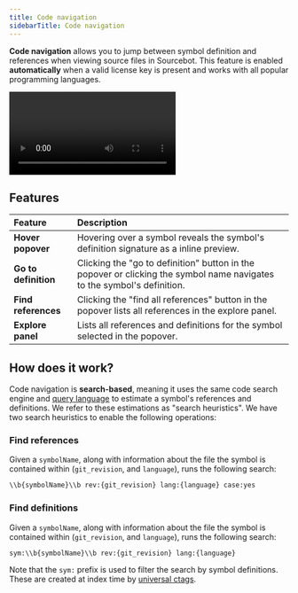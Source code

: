 ```yaml
---
title: Code navigation
sidebarTitle: Code navigation
---
```



<LicenseKeyRequired />

**Code navigation** allows you to jump between symbol definition and references when viewing source files in Sourcebot. This feature is enabled **automatically** when a valid license key is present and works with all popular programming languages.


<video src="https://framerusercontent.com/assets/B9ZxrlsUeO9NJyzkKyvVV2KSU4.mp4" className="w-full aspect-video" controls></video>

## Features

| Feature | Description |
|:--------|:------------|
| **Hover popover** | Hovering over a symbol reveals the symbol's definition signature as a inline preview. |
| **Go to definition** | Clicking the "go to definition" button in the popover or clicking the symbol name navigates to the symbol's definition. |
| **Find references** | Clicking the "find all references" button in the popover lists all references in the explore panel. |
| **Explore panel** | Lists all references and definitions for the symbol selected in the popover. |

## How does it work?

Code navigation is **search-based**, meaning it uses the same code search engine and [query language](/docs/features/search/syntax-reference) to estimate a symbol's references and definitions. We refer to these estimations as "search heuristics". We have two search heuristics to enable the following operations:

### Find references
Given a `symbolName`, along with information about the file the symbol is contained within (`git_revision`, and `language`), runs the following search:

```bash
\\b{symbolName}\\b rev:{git_revision} lang:{language} case:yes
```

### Find definitions
Given a `symbolName`, along with information about the file the symbol is contained within (`git_revision`, and `language`), runs the following search:

```bash
sym:\\b{symbolName}\\b rev:{git_revision} lang:{language}
```

Note that the `sym:` prefix is used to filter the search by symbol definitions. These are created at index time by [universal ctags](https://ctags.io/).
